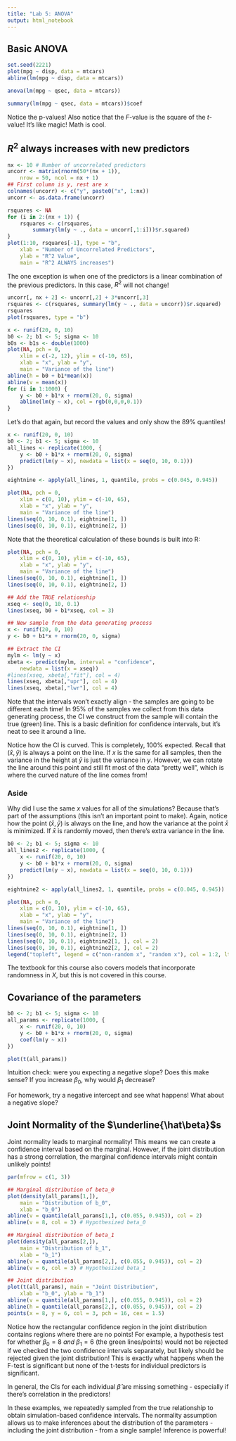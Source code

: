 ```yaml
---
title: "Lab 5: ANOVA"
output: html_notebook
---
```


## Basic ANOVA

```r
set.seed(2221)
plot(mpg ~ disp, data = mtcars)
abline(lm(mpg ~ disp, data = mtcars))
```

```r
anova(lm(mpg ~ qsec, data = mtcars))
```

```r
summary(lm(mpg ~ qsec, data = mtcars))$coef
```

Notice the p-values! Also notice that the $F$-value is the square of the $t$-value! It's like magic! Math is cool.

## $R^2$ always increases with new predictors

```r
nx <- 10 # Number of uncorrelated predictors
uncorr <- matrix(rnorm(50*(nx + 1)), 
    nrow = 50, ncol = nx + 1)
## First column is y, rest are x
colnames(uncorr) <- c("y", paste0("x", 1:nx))
uncorr <- as.data.frame(uncorr)

rsquares <- NA
for (i in 2:(nx + 1)) {
    rsquares <- c(rsquares,
        summary(lm(y ~ ., data = uncorr[,1:i]))$r.squared)
}
plot(1:10, rsquares[-1], type = "b",
    xlab = "Number of Uncorrelated Predictors",
    ylab = "R^2 Value",
    main = "R^2 ALWAYS increases")
```

The one exception is when one of the predictors is a linear combination of the previous predictors. In this case, $R^2$ will not change!

```r
uncorr[, nx + 2] <- uncorr[,2] + 3*uncorr[,3]
rsquares <- c(rsquares, summary(lm(y ~ ., data = uncorr))$r.squared)
rsquares
plot(rsquares, type = "b")
```

```r
x <- runif(20, 0, 10)
b0 <- 2; b1 <- 5; sigma <- 10
b0s <- b1s <- double(1000)
plot(NA, pch = 0, 
    xlim = c(-2, 12), ylim = c(-10, 65),
    xlab = "x", ylab = "y",
    main = "Variance of the line")
abline(h = b0 + b1*mean(x))
abline(v = mean(x))
for (i in 1:1000) {
    y <- b0 + b1*x + rnorm(20, 0, sigma)
    abline(lm(y ~ x), col = rgb(0,0,0,0.1))
}

```

Let's do that again, but record the values and only show the 89% quantiles!

```r
x <- runif(20, 0, 10)
b0 <- 2; b1 <- 5; sigma <- 10
all_lines <- replicate(1000, {
    y <- b0 + b1*x + rnorm(20, 0, sigma)
    predict(lm(y ~ x), newdata = list(x = seq(0, 10, 0.1)))
})

eightnine <- apply(all_lines, 1, quantile, probs = c(0.045, 0.945))
```

```r
plot(NA, pch = 0, 
    xlim = c(0, 10), ylim = c(-10, 65),
    xlab = "x", ylab = "y",
    main = "Variance of the line")
lines(seq(0, 10, 0.1), eightnine[1, ])
lines(seq(0, 10, 0.1), eightnine[2, ])
```

Note that the theoretical calculation of these bounds is built into R:

```r
plot(NA, pch = 0, 
    xlim = c(0, 10), ylim = c(-10, 65),
    xlab = "x", ylab = "y",
    main = "Variance of the line")
lines(seq(0, 10, 0.1), eightnine[1, ])
lines(seq(0, 10, 0.1), eightnine[2, ])

## Add the TRUE relationship
xseq <- seq(0, 10, 0.1)
lines(xseq, b0 + b1*xseq, col = 3)

## New sample from the data generating process
x <- runif(20, 0, 10)
y <- b0 + b1*x + rnorm(20, 0, sigma)

## Extract the CI
mylm <- lm(y ~ x)
xbeta <- predict(mylm, interval = "confidence",
    newdata = list(x = xseq))
#lines(xseq, xbeta[,"fit"], col = 4)
lines(xseq, xbeta[,"upr"], col = 4)
lines(xseq, xbeta[,"lwr"], col = 4)
```

Note that the intervals won't exactly align - the samples are going to be different each time! In 95% of the samples we collect from this data generating process, the CI we construct from the sample will contain the true (green) line. This is a basic definition for confidence intervals, but it's neat to see it around a line.

Notice how the CI is curved. This is completely, 100% expected. Recall that $(\bar x, \bar y)$ is always a point on the line. If $x$ is the same for all samples, then the variance in the height at $\bar y$ is just the variance in $y$. However, we can rotate the line around this point and still fit most of the data "pretty well", which is where the curved nature of the line comes from!

### Aside

Why did I use the same $x$ values for all of the simulations? Because that's part of the assumptions (this isn't an important point to make). Again, notice how the point $(\bar x, \bar y)$ is always on the line, and how the variance at the point $\bar x$ is minimized. If $\bar x$ is randomly moved, then there's extra variance in the line. 

```r
b0 <- 2; b1 <- 5; sigma <- 10
all_lines2 <- replicate(1000, {
    x <- runif(20, 0, 10)
    y <- b0 + b1*x + rnorm(20, 0, sigma)
    predict(lm(y ~ x), newdata = list(x = seq(0, 10, 0.1)))
})

eightnine2 <- apply(all_lines2, 1, quantile, probs = c(0.045, 0.945))
```

```r

plot(NA, pch = 0, 
    xlim = c(0, 10), ylim = c(-10, 65),
    xlab = "x", ylab = "y",
    main = "Variance of the line")
lines(seq(0, 10, 0.1), eightnine[1, ])
lines(seq(0, 10, 0.1), eightnine[2, ])
lines(seq(0, 10, 0.1), eightnine2[1, ], col = 2)
lines(seq(0, 10, 0.1), eightnine2[2, ], col = 2)
legend("topleft", legend = c("non-random x", "random x"), col = 1:2, lty = 1)

```

The textbook for this course also covers models that incorporate randomness in $X$, but this is not covered in this course.


## Covariance of the parameters

```r
b0 <- 2; b1 <- 5; sigma <- 10
all_params <- replicate(1000, {
    x <- runif(20, 0, 10)
    y <- b0 + b1*x + rnorm(20, 0, sigma)
    coef(lm(y ~ x))
})
```

```r
plot(t(all_params))
```

Intuition check: were you expecting a negative slope? Does this make sense? If you increase $\beta_0$, why would $\beta_1$ decrease?

For homework, try a negative intercept and see what happens! What about a negative slope?

## Joint Normality of the $\underline{\hat\beta}$s

Joint normality leads to marginal normality! This means we can create a confidence interval based on the marginal. However, if the joint distribution has a strong correlation, the marginal confidence intervals might contain unlikely points!

```r
par(mfrow = c(1, 3))

## Marginal distribution of beta_0
plot(density(all_params[1,]),
    main = "Distribution of b_0",
    xlab = "b_0")
abline(v = quantile(all_params[1,], c(0.055, 0.945)), col = 2)
abline(v = 8, col = 3) # Hypothesized beta_0

## Marginal distribution of beta_1
plot(density(all_params[2,]),
    main = "Distribution of b_1",
    xlab = "b_1")
abline(v = quantile(all_params[2,], c(0.055, 0.945)), col = 2)
abline(v = 6, col = 3) # Hypothesized beta_1

## Joint distribution
plot(t(all_params), main = "Joint Distribution",
    xlab = "b_0", ylab = "b_1")
abline(v = quantile(all_params[1,], c(0.055, 0.945)), col = 2)
abline(h = quantile(all_params[2,], c(0.055, 0.945)), col = 2)
points(x = 8, y = 6, col = 3, pch = 16, cex = 1.5)
```

Notice how the rectangular confidence region in the joint distribution contains regions where there are no points! For example, a hypothesis test for whether $\beta_0=8$ *and* $\beta_1 = 6$ (the green lines/points) would not be rejected if we checked the two confidence intervals separately, but likely should be rejected given the joint distribution! This is exactly what happens when the F-test is significant but none of the t-tests for individual predictors is significant.

In general, the CIs for each individual $\hat\beta$ are missing something - especially if there's correlation in the predictors!

In these examples, we repeatedly sampled from the true relationship to obtain simulation-based confidence intervals. The normality assumption allows us to make inferences about the distribution of the parameters - including the joint distribution - from a single sample! Inference is powerful!



